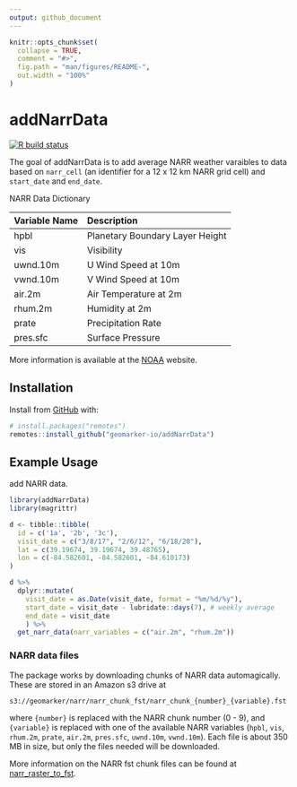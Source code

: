 ```yaml
---
output: github_document
---
```


<!-- README.md is generated from README.Rmd. Please edit that file -->

```r
knitr::opts_chunk$set(
  collapse = TRUE,
  comment = "#>",
  fig.path = "man/figures/README-",
  out.width = "100%"
)
```

# addNarrData

<!-- badges: start -->
[![R build status](https://github.com/geomarker-io/addNarrData/workflows/R-CMD-check/badge.svg)](https://github.com/geomarker-io/addNarrData/actions)
<!-- badges: end -->

The goal of addNarrData is to add average NARR weather varaibles to data based on `narr_cell` (an identifier for a 12 x 12 km NARR grid cell) and `start_date` and `end_date`. 

NARR Data Dictionary

| Variable Name | Description|
| :-- | :-- |
| hpbl | Planetary Boundary Layer Height |
| vis | Visibility |
| uwnd.10m | U Wind Speed at 10m |
| vwnd.10m | V Wind Speed at 10m |
| air.2m | Air Temperature at 2m |
| rhum.2m | Humidity at 2m |
| prate | Precipitation Rate |
| pres.sfc | Surface Pressure |

More information is available at the [NOAA](https://www.ncdc.noaa.gov/sites/default/files/attachments/ncdc-narrdsi-6175-final.pdf) website.

## Installation

Install from [GitHub](https://github.com/) with:

``` r
# install.packages("remotes")
remotes::install_github("geomarker-io/addNarrData")
```

## Example Usage

add NARR data.

```r
library(addNarrData)
library(magrittr)

d <- tibble::tibble(
  id = c('1a', '2b', '3c'),
  visit_date = c("3/8/17", "2/6/12", "6/18/20"),
  lat = c(39.19674, 39.19674, 39.48765),
  lon = c(-84.582601, -84.582601, -84.610173)
)

d %>%
  dplyr::mutate(
    visit_date = as.Date(visit_date, format = "%m/%d/%y"),
    start_date = visit_date - lubridate::days(7), # weekly average
    end_date = visit_date
    ) %>%
  get_narr_data(narr_variables = c("air.2m", "rhum.2m"))
```

### NARR data files

The package works by downloading chunks of NARR data automagically. These are stored in an Amazon s3 drive at 

```
s3://geomarker/narr/narr_chunk_fst/narr_chunk_{number}_{variable}.fst
```

where `{number}` is replaced with the NARR chunk number  (0 - 9), and `{variable}` is replaced with one of the available NARR variables (`hpbl`, `vis`, `rhum.2m`, `prate`, `air.2m`, `pres.sfc`, `uwnd.10m`, `vwnd.10m`). Each file is about 350 MB in size, but only the files needed will be downloaded.

More information on the NARR fst chunk files can be found at [narr_raster_to_fst](https://github.com/geomarker-io/narr_raster_to_fst#narr_raster_to_fst).

